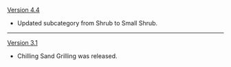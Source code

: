 {{Change History/Header}}
[[Version 4.4]]
* Updated subcategory from Shrub to Small Shrub.
----
[[Version 3.1]]
* Chilling Sand Grilling was released.
